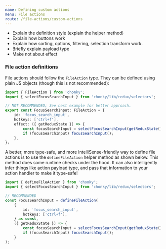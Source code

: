 ```yaml
---
name: Defining custom actions
menu: File actions
route: /file-actions/custom-actions
---
```


- Explain the definition style (explain the helper method)
- Explain how buttons work
- Explain how sorting, options, filtering, selection transform work.
- Briefly explain payload type
- Make not about effect

### File action definitions

File actions should follow the `FileAction` type. They can be defined using plain JS
objects (though this is not recommended):

```ts
import { FileAction } from 'chonky';
import { selectFocusSearchInput } from 'chonky/lib/redux/selectors';

// NOT RECOMMENDED; See next example for better approach.
export const FocusSearchInput: FileAction = {
    id: 'focus_search_input',
    hotkeys: ['ctrl+f'],
    effect: ({ getReduxState }) => {
        const focusSearchInput = selectFocusSearchInput(getReduxState());
        if (focusSearchInput) focusSearchInput();
    },
};
```

A better, more type-safe, and more IntelliSense-friendly way to define file actions is
to use the `defineFileAction` helper method as shown below. This method does some
runtime checks under the hood. It can also intelligently infer things like action
payload type, and pass that information to your action handler to make it type-safe!

```ts
import { defineFileAction } from 'chonky';
import { selectFocusSearchInput } from 'chonky/lib/redux/selectors';

// RECOMMENDED
const FocusSearchInput = defineFileAction(
    {
        id: 'focus_search_input',
        hotkeys: ['ctrl+f'],
    } as const,
    ({ getReduxState }) => {
        const focusSearchInput = selectFocusSearchInput(getReduxState());
        if (focusSearchInput) focusSearchInput();
    }
);
```
